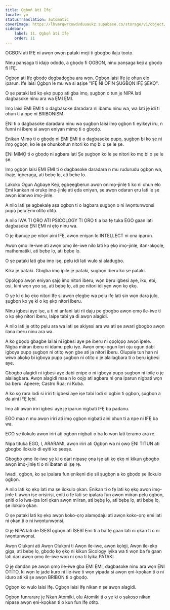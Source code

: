 ```yaml
---
title: Ọgbọ́n àti Ìfẹ́
locale: yo
statusTranslation: automatic
coverImage: https://lhvmrqwrcowdvduuaukz.supabase.co/storage/v1/object/public/strapi-uploads/small_cover-educacion-fundamental.webp-2d51a7828a2b1309555be27f7e2a61a0.webp
sidebar:
    label: 11. Ọgbọ́n àti Ìfẹ́
    order: 11
---
```

ỌGBỌN ati IFẸ ni awọn ọwọn pataki meji ti gbogbo ilaju tootọ.

Ninu panṣaga ti idajọ ododo, a gbọdọ fi ỌGBỌN, ninu panṣaga keji a gbọdọ fi IFẸ.

Ọgbọn ati Ifẹ gbọdọ dọgbadọgba ara wọn. Ọgbọn laisi Ifẹ jẹ ohun elo iparun. Ifẹ laisi Ọgbọn le mu wa si aṣiṣe "IFẸ NI ÒFIN ṢUGBỌN IFẸ ṢEKỌ".

O ṣe pataki lati kọ ẹkọ pupọ ati gba imọ, ṣugbọn o tun jẹ NIPA lati dagbasoke ninu ara wa ẸMI ẸMI.

Imọ laisi ẸMI ẸMI ti o dagbasoke daradara ni ibamu ninu wa, wa lati jẹ idi ti ohun ti a npe ni BRIBONISM.

ẸNI ti o dagbasoke daradara ninu wa ṣugbọn laisi imọ ọgbọn ti eyikeyi iru, n funni ni ibẹrẹ si awọn eniyan mimọ ti o gbọdọ.

Ẹnikan Mimọ ti o gbọdọ ni ẸMI ẸMI ti o dagbasoke pupọ, ṣugbọn bi ko ṣe ni imọ ọgbọn, ko le ṣe ohunkohun nitori ko mọ bi o ṣe le ṣe.

ẸNI MIMỌ ti o gbọdọ ni agbara lati Ṣe ṣugbọn ko le ṣe nitori ko mọ bi o ṣe le ṣe.

Imọ ọgbọn laisi ẸMI ẸMI ti o dagbasoke daradara n mu rudurudu ọgbọn wa, ibajẹ, igberaga, ati bẹbẹ lọ, ati bẹbẹ lọ.

Lakoko Ogun Agbaye Keji, ẹgbẹẹgbẹrun awọn onimọ-jinlẹ ti ko ni ohun elo Ẹmi kankan ni orukọ imọ-jinlẹ ati ẹda eniyan, ṣe awọn odaran ẹru lati le ṣe awọn idanwo imọ-jinlẹ.

A nilo lati ṣe agbekalẹ aṣa ọgbọn ti o lagbara ṣugbọn o ni iwọntunwọnsi pupọ pẹlu Ẹmi otitọ otitọ.

A nilo IWA TI ỌRỌ ATI PSICOLOGY TI ỌRỌ ti a ba fẹ tuka EGO gaan lati dagbasoke ẸNI ẸMI ni ẹtọ ninu wa.

O jẹ ibanujẹ pe nitori aini IFẸ, awọn eniyan lo INTELLECT ni ọna iparun.

Awọn ọmọ ile-iwe ati awọn ọmọ ile-iwe nilo lati kọ ẹkọ imọ-jinlẹ, itan-akọọlẹ, mathematiki, ati bẹbẹ lọ, ati bẹbẹ lọ.

O ṣe pataki lati gba imọ iṣẹ, pẹlu idi lati wulo si aladugbo.

Kika jẹ pataki. Gbigba imọ ipilẹ jẹ pataki, ṣugbọn iberu ko ṣe pataki.

Ọpọlọpọ awọn eniyan ṣajọ imọ nitori iberu; wọn bẹru igbesi aye, iku, ebi, osi, kini wọn yoo sọ, ati bẹbẹ lọ, ati pe nitori idi yẹn wọn kọ ẹkọ.

O yẹ ki o kọ ẹkọ nitori Ifẹ si awọn ẹlẹgbẹ wa pẹlu ifẹ lati sin wọn dara julọ, ṣugbọn ko yẹ ki o kọ ẹkọ nitori iberu.

Ninu igbesi aye iṣe, a ti ni anfani lati rii daju pe gbogbo awọn ọmọ ile-iwe ti o kọ ẹkọ nitori iberu, laipẹ tabi ya di awọn alagidi.

A nilo lati jẹ otitọ pẹlu ara wa lati ṣe akiyesi ara wa ati ṣe awari gbogbo awọn ilana iberu ninu ara wa.

A ko gbọdọ gbagbe lailai ni igbesi aye pe iberu ni ọpọlọpọ awọn ipele. Nigba miiran iberu ni idamu pẹlu iye. Awọn ọmọ-ogun lori oju ogun dabi igboya pupọ ṣugbọn ni otitọ wọn gbe ati ja nitori iberu. Olupalẹ tun han ni wiwo akọkọ bi igboya pupọ ṣugbọn ni otitọ o jẹ alailagbara ti o bẹru igbesi aye.

Gbogbo alagidi ni igbesi aye dabi ẹnipe o ni igboya pupọ ṣugbọn ni ipilẹ o jẹ alailagbara. Awọn alagidi maa n lo oojọ ati agbara ni ọna iparun nigbati wọn ba bẹru. Apeere; Castro Rúa; ni Kuba.

A ko sọ rara lodi si iriri ti igbesi aye iṣe tabi lodi si ogbin ti ọgbọn, ṣugbọn a da aini IFẸ lẹbi.

Imọ ati awọn iriri igbesi aye jẹ iparun nigbati IFẸ ba padanu.

EGO maa n mu awọn iriri ati imọ ọgbọn nigbati aini ohun ti a npe ni IFẸ ba wa.

EGO ṣe ilokulo awọn iriri ati ọgbọn nigbati o ba lo wọn lati teramo ara rẹ.

Nipa tituka EGO, I, ARARAMI, awọn iriri ati Ọgbọn wa ni ọwọ ẸNI TITUN ati gbogbo ilokulo di eyiti ko ṣeeṣe.

Gbogbo ọmọ ile-iwe yẹ ki o dari nipasẹ ọna iṣẹ ati kọ ẹkọ ni kikun gbogbo awọn imọ-jinlẹ ti o ni ibatan si iṣẹ rẹ.

Iwadi, ọgbọn, ko ṣe ipalara fun ẹnikẹni diẹ sii ṣugbọn a ko gbọdọ ṣe ilokulo ọgbọn.

A nilo lati kọ ẹkọ lati ma ṣe ilokulo ọkan. Ẹnikan ti o fẹ lati kọ ẹkọ awọn imọ-jinlẹ ti awọn iṣẹ oriṣiriṣi, ẹniti o fẹ lati ṣe ipalara fun awọn miiran pẹlu ọgbọn, ẹniti o lo iwa-ipa lori ọkan awọn miiran, ati bẹbẹ lọ, ati bẹbẹ lọ, ati bẹbẹ lọ, ṣe ilokulo ọkan.

O ṣe pataki lati kọ ẹkọ awọn koko-ọrọ alamọdaju ati awọn koko-ọrọ ẹmi lati ni ọkan ti o ni iwọntunwọnsi.

O jẹ NIPA lati de ÌṢẸSÍ ọgbọn ati ÌṢẸSÍ Ẹmi ti a ba fẹ gaan lati ni ọkan ti o ni iwọntunwọnsi.

Awọn Olukọni ati Awọn Olukọni ti Awọn ile-iwe, awọn kọlẹji, Awọn ile-ẹkọ giga, ati bẹbẹ lọ, gbọdọ kọ ẹkọ ni kikun Sicology Iyika wa ti wọn ba fẹ gaan lati dari awọn ọmọ ile-iwe wọn ni ọna ti Iyika PATAKI.

O jẹ dandan pe awọn ọmọ ile-iwe gba ẸMI ẸMI, dagbasoke ninu ara wọn ẸNI ÒTÍTỌ, ki wọn le jade kuro ni Ile-iwe ti wọn yipada si awọn ẹni-kọọkan ti o ni iduro ati kii ṣe awọn BRIBON ti o gbọdọ.

Ọgbọn ko wulo laisi Ifẹ. Ọgbọn laisi Ifẹ nikan n ṣe awọn alagidi.

Ọgbọn funrararẹ jẹ Nkan Atomiki, olu Atomiki ti o yẹ ki o ṣakoso nikan nipasẹ awọn ẹni-kọọkan ti o kun fun Ifẹ otitọ.

